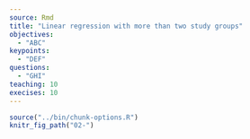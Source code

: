 ---
source: Rmd
title: "Linear regression with more than two study groups"
objectives:
  - "ABC"
keypoints:
  - "DEF"
questions:
  - "GHI"
teaching: 10
execises: 10
---

```{r, include=FALSE}
source("../bin/chunk-options.R")
knitr_fig_path("02-")
```
